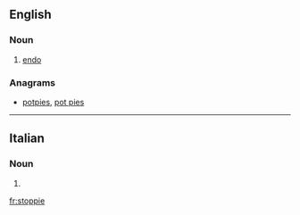 ==English==

===Noun===
{{en-noun}}

# {{context|cycling|lang=en}} [[endo]]

===Anagrams===
* [[potpies#English|potpies]], [[pot pies#English|pot pies]]

----

==Italian==

===Noun===
{{head|it|plural}} {{f}}

# {{plural of|stoppia|lang=it|nocat=1}}

[[fr:stoppie]]